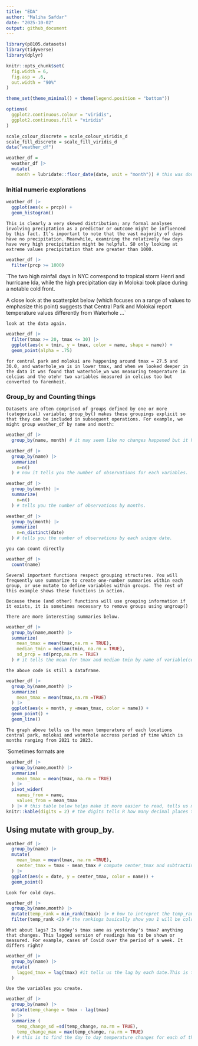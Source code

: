 ```yaml
---
title: "EDA"
author: "Maliha Safdar"
date: "2025-10-02"
output: github_document
---
```


```r
library(p8105.datasets)
library(tidyverse)
library(dplyr)

knitr::opts_chunk$set(
  fig.width = 6,
  fig.asp = .6,
  out.width = "90%"
)

theme_set(theme_minimal() + theme(legend.position = "bottom"))

options(
  ggplot2.continuous.colour = "viridis",
  ggplot2.continuous.fill = "viridis"
)

scale_colour_discrete = scale_colour_viridis_d
scale_fill_discrete = scale_fill_viridis_d
data("weather_df")

weather_df = 
  weather_df |>
  mutate(
    month = lubridate::floor_date(date, unit = "month")) # this was done to round down the dates of each month so feb 23rd becomes feb 1, march 16 becomes march 1. floor_date and lubricate packages help with working with date variables.
```

### Initial numeric explorations

```r
weather_df |> 
  ggplot(aes(x = prcp)) + 
  geom_histogram()
```
`This is clearly a very skewed distribution; any formal analyses involving preciptation as a predictor or outcome might be influenced by this fact. It’s important to note that the vast majority of days have no precipitation. Meanwhile, examining the relatively few days have very high precipitation might be helpful. SO only looking at extreme values precipitation that are greater than 1000.`

```r
weather_df |> 
  filter(prcp >= 1000)
```

`The two high rainfall days in NYC correspond to tropical storm Henri and hurricane Ida, while the high precipitation day in Molokai took place during a notable cold front.

A close look at the scatterplot below (which focuses on a range of values to emphasize this point) suggests that Central Park and Molokai report temperature values differently from Waterhole …`

`look at the data again.`
```r
weather_df |> 
  filter(tmax >= 20, tmax <= 30) |> 
  ggplot(aes(x = tmin, y = tmax, color = name, shape = name)) + 
  geom_point(alpha = .75)
```
`for central park and molokai are happening around tmax = 27.5 and 30.0, and waterhole_wa is in lower tmax, and when we looked deeper in the data it was found that waterhole_wa was measuring temperature in celcius and the otehr two variables measured in celcius too but converted to farenheit.`

### Group_by and Counting things

`Datasets are often comprised of groups defined by one or more (categorical) variable; group_by() makes these groupings explicit so that they can be included in subsequent operations. For example, we might group weather_df by name and month:`

```r
weather_df |>
  group_by(name, month) # it may seem like no changes happened but it have the Groups: name, month when you check the tibble. Layers on a grouping structure on top. What good does it do? 

weather_df |>
  group_by(name) |>
  summarize(
    n=n()
  ) # now it tells you the number of observations for each variables.

weather_df |>
  group_by(month) |>
  summarize(
    n=n()
  ) # tells you the number of observations by months.

weather_df |>
  group_by(month) |>
  summarize(
    n=n_distinct(date)
  ) # tells you the number of observations by each unique date.
```
`you can count directly`

```r
weather_df |>
  count(name)
```

`Several important functions respect grouping structures. You will frequently use summarize to create one-number summaries within each group, or use mutate to define variables within groups. The rest of this example shows these functions in action.`

`Because these (and other) functions will use grouping information if it exists, it is sometimes necessary to remove groups using ungroup()`

`There are more interesting summaries below.`

```r
weather_df |>
  group_by(name,month) |>
  summarize(
    mean_tmax = mean(tmax,na.rm = TRUE),
    median_tmin = median(tmin, na.rm = TRUE),
    sd_prcp = sd(prcp,na.rm = TRUE)
  ) # it tells the mean for tmax and median tmin by name of variable(central park, molokai and waterhole) and the months
```

`the above code is still a dataframe.`

```r
weather_df |>
  group_by(name,month) |>
  summarize(
    mean_tmax = mean(tmax,na.rm =TRUE)
  ) |>
  ggplot(aes(x = month, y =mean_tmax, color = name)) +
  geom_point() +
  geom_line()
```

`The graph above tells us the mean temperature of each locations central park, molokai and waterhole accross period of time which is months ranging from 2021 to 2023.`

`Sometimes formats are

```r
weather_df |>
  group_by(name,month) |>
  summarize(
    mean_tmax = mean(tmax, na.rm = TRUE)
  ) |>
  pivot_wider(
    names_from = name,
    values_from = mean_tmax
  ) |> # this table below helps make it more easier to read, tells us mean of each location by month (which is date).
knitr::kable(digits = 2) # the digits tells R how many decimal places to have the data to.
```

## Using mutate with group_by.

```r
weather_df |>
  group_by(name) |>
  mutate(
    mean_tmax = mean(tmax, na.rm =TRUE),
    center_tmax = tmax - mean_tmax # compute center_tmax and subtracting from mean_tmax will give us a seasonal variation of temperature.
  ) |>
  ggplot(aes(x = date, y = center_tmax, color = name)) +
  geom_point()
```

`Look for cold days.`

```r
weather_df |>
  group_by(name,month) |>
  mutate(temp_rank = min_rank(tmax)) |> # how to intrepret the temp_rank, also add desc infront of (tmax) like make it look like min_rank(desc(tmax)) ot will give you the hottest days.
  filter(temp_rank <2) # the rankings basically show you 1 will be coldest day, 2 will be second coldest day, and so on.
```


`What about lags? Is today's tmax same as yesterday's tmax? anything that changes. This lagged version of readings has to be shown or measured. For example, cases of Covid over the period of a week. It differs right?`

```r
weather_df |>
  group_by(name) |>
  mutate(
    lagged_tmax = lag(tmax) #it tells us the lag by each date.This is the example where each line of code order does matter, so I have to use group_by command before the mutate command. The dplyr will not differentiate between two different locations.
  )

```

`Use the variables you create.`

```r
weather_df |>
  group_by(name) |>
  mutate(temp_change = tmax - lag(tmax)
  ) |>
  summarize (
    temp_change_sd =sd(temp_change, na.rm = TRUE),
    temp_change_max = max(temp_change, na.rm = TRUE)
  ) # this is to find the day to day temperature changes for each of the locations. 
```



